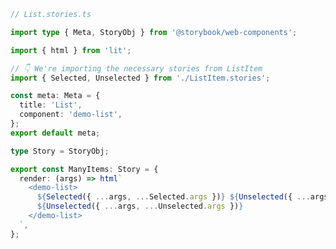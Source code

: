 ```ts
// List.stories.ts

import type { Meta, StoryObj } from '@storybook/web-components';

import { html } from 'lit';

// 👇 We're importing the necessary stories from ListItem
import { Selected, Unselected } from './ListItem.stories';

const meta: Meta = {
  title: 'List',
  component: 'demo-list',
};
export default meta;

type Story = StoryObj;

export const ManyItems: Story = {
  render: (args) => html`
    <demo-list>
      ${Selected({ ...args, ...Selected.args })} ${Unselected({ ...args, ...Unselected.args })}
      ${Unselected({ ...args, ...Unselected.args })}
    </demo-list>
  `,
};
```
